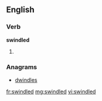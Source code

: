 ==English==

===Verb===
'''swindled'''

# {{past of|swindle}}

===Anagrams===
* [[dwindles#English|dwindles]]

[[fr:swindled]]
[[mg:swindled]]
[[vi:swindled]]